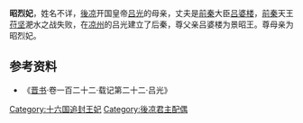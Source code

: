 '''昭烈妃'''，姓名不详，[[後凉|後凉]]开国皇帝[[吕光|吕光]]的母亲，丈夫是[[前秦|前秦]]大臣[[吕婆楼|吕婆楼]]，[[前秦|前秦]]天王[[苻坚|苻坚]]淝水之战失败，在[[凉州|凉州]]的吕光建立了后秦，尊父亲吕婆楼为景昭王。尊母亲为昭烈妃。

== 参考资料 ==
*《[[晋书|晋书]]·卷一百二十二·载记第二十二·吕光》

{{十六国凉国及夏国皇后}}

[[Category:十六国追封王妃|Category:十六国追封王妃]]
[[Category:後凉君主配偶|Category:後凉君主配偶]]